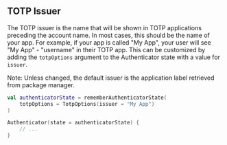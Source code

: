 ## TOTP Issuer

The TOTP issuer is the name that will be shown in TOTP applications preceding the account name. In most cases, this should be the name of your app. For example, if your app is called "My App", your user will see "My App" - "username" in their TOTP app. This can be customized by adding the `totpOptions` argument to the Authenticator state with a value for `issuer`. 

Note: Unless changed, the default issuer is the application label retrieved from package manager.

```kotlin
val authenticatorState = rememberAuthenticatorState(
    totpOptions = TotpOptions(issuer = "My App")
)

Authenticator(state = authenticatorState) {
    // ...
}
```
